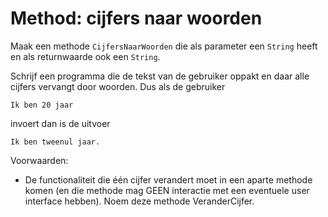 # Method: cijfers naar woorden

Maak een methode `CijfersNaarWoorden` die als parameter een `String` heeft en als returnwaarde ook een `String`.

Schrijf een programma die de tekst van de gebruiker oppakt en daar alle cijfers vervangt door woorden. Dus als de gebruiker

```
Ik ben 20 jaar
```

invoert dan is de uitvoer

```
Ik ben tweenul jaar.
```

Voorwaarden:

+ De functionaliteit die één cijfer verandert moet in een aparte methode komen (en die methode mag GEEN interactie met een eventuele user interface hebben). Noem deze methode VeranderCijfer.
